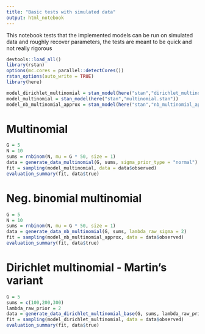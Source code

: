 ---
title: "Basic tests with simulated data"
output: html_notebook
---

This notebook tests that the implemented models can be run on simulated data and roughly recover parameters, the tests are meant to be quick and not really rigorous 

```{r setup}
devtools::load_all()
library(rstan)
options(mc.cores = parallel::detectCores())
rstan_options(auto_write = TRUE)
library(here)
```

```{r compile_models}
model_dirichlet_multinomial = stan_model(here("stan","dirichlet_multinomial_base.stan"))
model_multinomial = stan_model(here("stan","multinomial.stan"))
model_nb_multinomial_approx = stan_model(here("stan","nb_multinomial_approx.stan"))
```

# Multinomial

```{r}
G = 5
N = 10
sums = rnbinom(N, mu = G * 50, size = 1)
data = generate_data_multinomial(G, sums, sigma_prior_type = "normal")
fit = sampling(model_multinomial, data = data$observed)
evaluation_summary(fit, data$true)
```

# Neg. binomial multinomial

```{r}
G = 5
N = 10
sums = rnbinom(N, mu = G * 50, size = 1)
data = generate_data_nb_multinomial(G, sums, lambda_raw_sigma = 2)
fit = sampling(model_nb_multinomial_approx, data = data$observed)
evaluation_summary(fit, data$true)
```


# Dirichlet multinomial - Martin's variant

```{r}
G = 5
sums = c(100,200,300)
lambda_raw_prior = 2 
data = generate_data_dirichlet_multinomial_base(G, sums, lambda_raw_prior)
fit = sampling(model_dirichlet_multinomial, data = data$observed)
evaluation_summary(fit, data$true)
```


